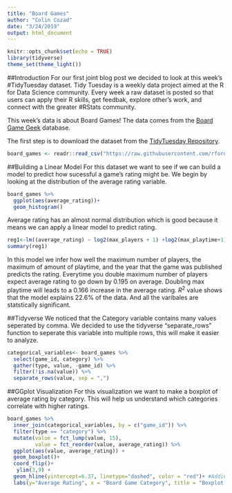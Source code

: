 ```yaml
---
title: "Board Games"
author: "Colin Cozad"
date: "3/24/2019"
output: html_document
---
```

```r
knitr::opts_chunk$set(echo = TRUE)
library(tidyverse)
theme_set(theme_light())
```

##Introduction
For our first joint blog post we decided to look at this week's #TidyTuesday dataset. Tidy Tuesday is a weekly data project aimed at the R for Data Science community. Every week a raw dataset is posted so that users can apply their R skills, get feedbak, explore other's work, and connect with the greater #RStats community.

This week's data is about Board Games! The data comes from the [Board Game Geek](https://boardgamegeek.com/) database. 

The first step is to download the dataset from the [TidyTuesday Repository](https://github.com/rfordatascience/tidytuesday).

```r
board_games <- readr::read_csv("https://raw.githubusercontent.com/rfordatascience/tidytuesday/master/data/2019/2019-03-12/board_games.csv")
```


##Building a Linear Model
For this dataset we want to see if we can build a model to predict how sucessful a game's rating might be. We  begin by looking at the distribution of the average rating variable.

```r
board_games %>%
  ggplot(aes(average_rating))+
  geom_histogram()
```

Average rating has an almost normal distribution which is good because it means we can apply a linear model to predict rating. 

```r
reg1<-lm((average_rating) ~ log2(max_players + 1) +log2(max_playtime+1) + year_published, data = board_games) 
summary(reg1)
```
In this model we infer how well the maximum number of players, the maximum of amount of playtime, and the year that the game was published predicts the rating. Everytime you double maximum number of players expect average rating to go down  by 0.195 on average. Doubling max playtime will leads to a 0.166 increase in the average rating. $R^2$ value shows that the model explains 22.6% of the data. And all the varibales are statstically significant. 

##Tidyverse
We noticed that the Category variable contains many values seperated by comma. We decided to use the tidyverse "separate_rows" function to seperate this variable into multiple rows, this will make it easier to analyze. 
```r
categorical_variables<- board_games %>% 
  select(game_id, category) %>% 
  gather(type, value, -game_id) %>%
  filter(!is.na(value)) %>%
  separate_rows(value, sep = ",")
```

##GGplot Visualization
For this visualization we want to make a boxplot of average rating by category. This will help us understand which categories correlate with higher ratings. 
```r
board_games %>% 
  inner_join(categorical_variables, by = c("game_id")) %>%
  filter(type == "category") %>%
  mutate(value = fct_lump(value, 15),
         value = fct_reorder(value, average_rating)) %>%
  ggplot(aes(value, average_rating)) +
  geom_boxplot()+
  coord_flip()+
   ylim(3,9) +
  geom_hline(yintercept=6.37, linetype="dashed", color = "red")+ #Adding a vertical line at the mean
  labs(y="Average Rating", x = "Board Game Category", title = "Boxplot of Game Category and Rating", caption= "The red dashed line represents the mean Average Rating")
```
